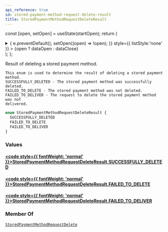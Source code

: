 ```yaml
---
api_reference: true
id: stored-payment-method-request-delete-result
title: StoredPaymentMethodRequestDeleteResult
---
```






const [open, setOpen] = useState(startOpen);
return (
<details {...(open ? { open: true } : {})} className="details" style={{ border:'none', boxShadow:'none', background:'var(--ifm-background-color)' }}>
<summary
onClick={(e) => {
e.preventDefault();
setOpen((open) => !open);
}}
style={{ listStyle:'none' }} >
{open ? dataOpen : dataClose}
</summary>
{open && children}
</details>
);
};

Result of deleting a stored payment method.

    This enum is used to determine the result of deleting a stored payment method.
    SUCCESSFULLY_DELETED - The stored payment method was successfully deleted.
    FAILED_TO_DELETE - The stored payment method was not deleted.
    FAILED_TO_DELIVER - The request to delete the stored payment method was not
    delivered.

```graphql
enum StoredPaymentMethodRequestDeleteResult {
  SUCCESSFULLY_DELETED
  FAILED_TO_DELETE
  FAILED_TO_DELIVER
}
```

### Values

#### [<code style={{ fontWeight: 'normal' }}>StoredPaymentMethodRequestDeleteResult.<b>SUCCESSFULLY_DELETED</b></code>](#)

#### [<code style={{ fontWeight: 'normal' }}>StoredPaymentMethodRequestDeleteResult.<b>FAILED_TO_DELETE</b></code>](#)

#### [<code style={{ fontWeight: 'normal' }}>StoredPaymentMethodRequestDeleteResult.<b>FAILED_TO_DELIVER</b></code>](#)

### Member Of

[`StoredPaymentMethodRequestDelete`](../../../api-reference/payments/objects/stored-payment-method-request-delete.mdx) <Badge class="badge badge--secondary" text="object"/>
